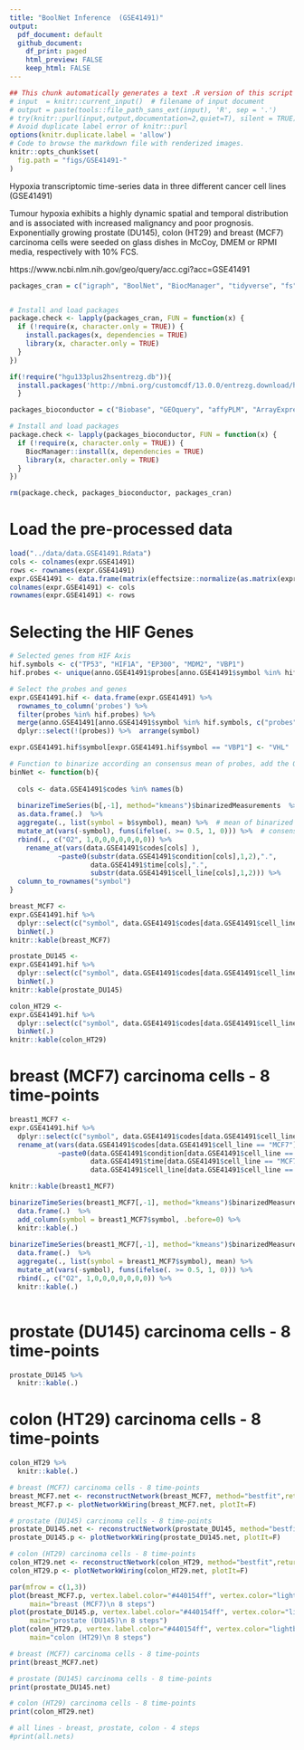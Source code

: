 ```yaml
---
title: "BoolNet Inference  (GSE41491)"
output:
  pdf_document: default
  github_document: 
    df_print: paged
    html_preview: FALSE
    keep_html: FALSE
---
```


```r
## This chunk automatically generates a text .R version of this script when running within knitr.
# input  = knitr::current_input()  # filename of input document
# output = paste(tools::file_path_sans_ext(input), 'R', sep = '.')
# try(knitr::purl(input,output,documentation=2,quiet=T), silent = TRUE)
# Avoid duplicate label error of knitr::purl
options(knitr.duplicate.label = 'allow')
# Code to browse the markdown file with renderized images.
knitr::opts_chunk$set(
  fig.path = "figs/GSE41491-"
)
```

Hypoxia transcriptomic time-series data in three different cancer cell lines (GSE41491)

Tumour hypoxia exhibits a highly dynamic spatial and temporal distribution and is associated with increased malignancy and poor prognosis. Exponentially growing prostate (DU145), colon (HT29) and breast (MCF7) carcinoma cells were seeded on glass dishes in McCoy, DMEM or RPMI media, respectively with 10% FCS.

https://www.ncbi.nlm.nih.gov/geo/query/acc.cgi?acc=GSE41491




```r
packages_cran = c("igraph", "BoolNet", "BiocManager", "tidyverse", "fs")


# Install and load packages
package.check <- lapply(packages_cran, FUN = function(x) {
  if (!require(x, character.only = TRUE)) {
    install.packages(x, dependencies = TRUE)
    library(x, character.only = TRUE)
  }
})

if(!require("hgu133plus2hsentrezg.db")){ 
  install.packages('http://mbni.org/customcdf/13.0.0/entrezg.download/hgu133plus2hsentrezg.db_13.0.0.tar.gz',repos=NULL) 
  }

packages_bioconductor = c("Biobase", "GEOquery", "affyPLM", "ArrayExpress", "annotate")

# Install and load packages
package.check <- lapply(packages_bioconductor, FUN = function(x) {
  if (!require(x, character.only = TRUE)) {
    BiocManager::install(x, dependencies = TRUE)
    library(x, character.only = TRUE)
  }
})

rm(package.check, packages_bioconductor, packages_cran)

```


<!-- ```{r} -->

<!-- download_dir <- fs::path(".data_tmp") -->
<!-- if (!dir_exists(download_dir)) { dir_create(download_dir) } -->

<!-- GSE41491 <-getGEO("GSE41491", destdir = download_dir, GSEMatrix = T) -->

<!-- expr.GSE41491 <- as.matrix(exprs(normalize.ExpressionSet.quantiles(GSE41491[[1]]))) -->
<!-- data.GSE41491 <- pData(GSE41491[[1]]) -->

<!-- data.GSE41491 <- data.frame( -->
<!--                   codes = as.character(data.GSE41491$geo_accession), -->
<!--                   cell_line = gsub("[(]","",gsub("[)]","",substr(as.character(data.GSE41491$source_name_ch1),18,25))), -->
<!--                   time = substr(as.character(data.GSE41491$characteristics_ch1.1),18,19), -->
<!--                   condition = substr(as.character(data.GSE41491$characteristics_ch1),12,13)) -->

<!-- GPL14877 <- read_delim(".data_tmp/GPL14877.soft", -->
<!--     "\t", escape_double = FALSE, trim_ws = TRUE, -->
<!--     skip = 393) -->

<!-- ENTREZID <- as.character(unique(GPL14877$SPOT_ID)) -->
<!-- PROBES <- unique(rownames(expr.GSE41491)) -->

<!-- library(hgu133plus2hsentrezg.db) -->
<!-- SYMBOL <- getSYMBOL(PROBES, "hgu133plus2hsentrezg") -->
<!-- results <- as.data.frame(cbind(PROBES, SYMBOL)) -->

<!-- # Convert the probes to Symbol names -->
<!-- anno.GSE41491 <- AnnotationDbi::select(hgu133plus2.db, -->
<!--        keys = ENTREZID, -->
<!--        columns=c("SYMBOL", "GENENAME"), -->
<!--        keytype="ENTREZID") -->

<!-- anno.GSE41491 <- merge(anno.GSE41491, results, by="SYMBOL", all.x = T) %>% -->
<!--   filter(!is.na(SYMBOL)) %>% -->
<!--   mutate_all(as.character) %>% -->
<!--   rename_at(vars(c("SYMBOL", "ENTREZID", "GENENAME", "PROBES")), ~ c("symbol", "entrezid", "description", "probes")) -->

<!-- rm(download_dir, GSE41491, results, GPL14877, PROBES, SYMBOL, ENTREZID) -->

<!-- save.image("../data/data.GSE41491.Rdata") -->
<!-- ``` -->

# Load the pre-processed data

```r
load("../data/data.GSE41491.Rdata")
cols <- colnames(expr.GSE41491)
rows <- rownames(expr.GSE41491)
expr.GSE41491 <- data.frame(matrix(effectsize::normalize(as.matrix(expr.GSE41491)), ncol = length(cols), nrow = length(rows) ))
colnames(expr.GSE41491) <- cols
rownames(expr.GSE41491) <- rows 
```

# Selecting the HIF Genes 
    
```r
# Selected genes from HIF Axis
hif.symbols <- c("TP53", "HIF1A", "EP300", "MDM2", "VBP1") 
hif.probes <- unique(anno.GSE41491$probes[anno.GSE41491$symbol %in% hif.symbols])

# Select the probes and genes
expr.GSE41491.hif <- data.frame(expr.GSE41491) %>% 
  rownames_to_column('probes') %>% 
  filter(probes %in% hif.probes) %>% 
  merge(anno.GSE41491[anno.GSE41491$symbol %in% hif.symbols, c("probes","symbol")], by = "probes") %>% 
  dplyr::select(!(probes)) %>%  arrange(symbol)

expr.GSE41491.hif$symbol[expr.GSE41491.hif$symbol == "VBP1"] <- "VHL"
```

```r
# Function to binarize according an consensus mean of probes, add the O2 state and rename columns 
binNet <- function(b){
  
  cols <- data.GSE41491$codes %in% names(b)
  
  binarizeTimeSeries(b[,-1], method="kmeans")$binarizedMeasurements  %>% 
  as.data.frame(.)  %>% 
  aggregate(., list(symbol = b$symbol), mean) %>%  # mean of binarized probes
  mutate_at(vars(-symbol), funs(ifelse(. >= 0.5, 1, 0))) %>%  # consensus with a bies to 1 (>= 0.5)
  rbind(., c("O2", 1,0,0,0,0,0,0,0)) %>% 
    rename_at(vars(data.GSE41491$codes[cols] ),
            ~paste0(substr(data.GSE41491$condition[cols],1,2),".",
                    data.GSE41491$time[cols],".",
                    substr(data.GSE41491$cell_line[cols],1,2))) %>% 
  column_to_rownames("symbol")
}

breast_MCF7 <- 
expr.GSE41491.hif %>% 
  dplyr::select(c("symbol", data.GSE41491$codes[data.GSE41491$cell_line == "MCF7"]))  %>% 
  binNet(.) 
knitr::kable(breast_MCF7)

prostate_DU145 <- 
expr.GSE41491.hif %>% 
  dplyr::select(c("symbol", data.GSE41491$codes[data.GSE41491$cell_line == "DU145"]))  %>% 
  binNet(.) 
knitr::kable(prostate_DU145)

colon_HT29 <- 
expr.GSE41491.hif %>% 
  dplyr::select(c("symbol", data.GSE41491$codes[data.GSE41491$cell_line == "HT29"]))  %>% 
  binNet(.) 
knitr::kable(colon_HT29)
```

# breast (MCF7) carcinoma cells - 8 time-points

```r

breast1_MCF7 <- 
expr.GSE41491.hif %>% 
  dplyr::select(c("symbol", data.GSE41491$codes[data.GSE41491$cell_line == "MCF7"])) %>% arrange(symbol) %>% 
  rename_at(vars(data.GSE41491$codes[data.GSE41491$cell_line == "MCF7"]),
            ~paste0(data.GSE41491$condition[data.GSE41491$cell_line == "MCF7"],".",
                    data.GSE41491$time[data.GSE41491$cell_line == "MCF7"],".",
                    data.GSE41491$cell_line[data.GSE41491$cell_line == "MCF7"]))

knitr::kable(breast1_MCF7)

binarizeTimeSeries(breast1_MCF7[,-1], method="kmeans")$binarizedMeasurements  %>% 
  data.frame(.)  %>% 
  add_column(symbol = breast1_MCF7$symbol, .before=0) %>% 
  knitr::kable(.)
  
binarizeTimeSeries(breast1_MCF7[,-1], method="kmeans")$binarizedMeasurements  %>% 
  data.frame(.)  %>% 
  aggregate(., list(symbol = breast1_MCF7$symbol), mean) %>% 
  mutate_at(vars(-symbol), funs(ifelse(. >= 0.5, 1, 0))) %>% 
  rbind(., c("O2", 1,0,0,0,0,0,0,0)) %>% 
  knitr::kable(.)
  
```

# prostate (DU145) carcinoma cells - 8 time-points

```r
prostate_DU145 %>% 
  knitr::kable(.)
```

# colon (HT29) carcinoma cells - 8 time-points

```r
colon_HT29 %>% 
  knitr::kable(.)
```

```r
# breast (MCF7) carcinoma cells - 8 time-points
breast_MCF7.net <- reconstructNetwork(breast_MCF7, method="bestfit",returnPBN=TRUE,readableFunctions=TRUE)
breast_MCF7.p <- plotNetworkWiring(breast_MCF7.net, plotIt=F)

# prostate (DU145) carcinoma cells - 8 time-points
prostate_DU145.net <- reconstructNetwork(prostate_DU145, method="bestfit",returnPBN=TRUE,readableFunctions=TRUE)
prostate_DU145.p <- plotNetworkWiring(prostate_DU145.net, plotIt=F)

# colon (HT29) carcinoma cells - 8 time-points
colon_HT29.net <- reconstructNetwork(colon_HT29, method="bestfit",returnPBN=TRUE,readableFunctions=TRUE)
colon_HT29.p <- plotNetworkWiring(colon_HT29.net, plotIt=F)
```


```r
par(mfrow = c(1,3))
plot(breast_MCF7.p, vertex.label.color="#440154ff", vertex.color="lightblue", vertex.frame.color="white", layout=layout_in_circle, edge.curved=.3,
     main="breast (MCF7)\n 8 steps")
plot(prostate_DU145.p, vertex.label.color="#440154ff", vertex.color="lightblue", vertex.frame.color="white", layout=layout_in_circle, edge.curved=.3,
     main="prostate (DU145)\n 8 steps")
plot(colon_HT29.p, vertex.label.color="#440154ff", vertex.color="lightblue", vertex.frame.color="white", layout=layout_in_circle, edge.curved=.3,
     main="colon (HT29)\n 8 steps")
```


<!-- ```{r} -->
<!-- all.nets <- reconstructNetwork(list(breast_MCF7, prostate_DU145, colon_HT29), method="bestfit",returnPBN=TRUE,readableFunctions=TRUE) -->
<!-- plotNetworkWiring(net.all, vertex.label.color="#440154ff", vertex.color="lightblue", vertex.frame.color="white", layout=layout_in_circle, edge.curved=.3, -->
<!--      main="all lines \n breast, prostate, colon - 4 steps") -->
<!-- ``` -->


```r
# breast (MCF7) carcinoma cells - 8 time-points
print(breast_MCF7.net)

# prostate (DU145) carcinoma cells - 8 time-points
print(prostate_DU145.net)

# colon (HT29) carcinoma cells - 8 time-points
print(colon_HT29.net)

# all lines - breast, prostate, colon - 4 steps
#print(all.nets)
```

